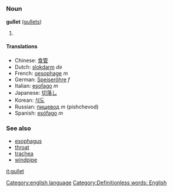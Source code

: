 =={{en}}==
[[Category:english language]]
===Noun===
'''gullet''' ([[gullets]])

# {{stub}} [[Category:Definitionless words: English]]

====Translations====
*Chinese: [[食管]]
*Dutch: [[slokdarm]] ''de''
*French: [[oesophage]] ''m''
*German: [[Speiseröhre]] ''f''
*Italian: [[esofago]] ''m''
*Japanese: [[切落し]]
*Korean: [[식도]]
*Russian: [[пищевод]] ''m'' (pishchevod)
*Spanish: [[esófago]] ''m''

===See also===
*[[esophagus]]
*[[throat]]
*[[trachea]]
*[[windpipe]]

[[it:gullet]]